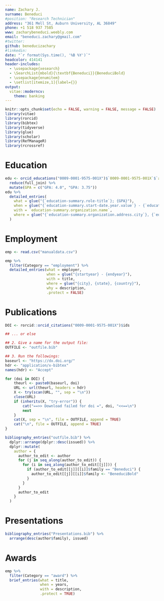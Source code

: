 ```yaml
---
name: Zachary J.
surname: Beneduci
#position: "Research Technician"
address: "361 Mell St, Auburn University, AL 36849"
phone: +1 518 937 7585
www: zacharybeneduci.weebly.com
email: "beneduci.zachary@gmail.com"
#twitter: 
github: beneducizachary
#linkedin: 
date: "`r format(Sys.time(), '%B %Y')`"
headcolor: 414141
header-includes:
  - \usepackage{xesearch}
  - \SearchList{mbold}{\textbf{Beneduci}}{BeneduciBold}
  - \usepackage{enumitem}
  - \setlist[itemize,1]{label={}}
output: 
  vitae::moderncv:
    theme: banking
---
```


```r
knitr::opts_chunk$set(echo = FALSE, warning = FALSE, message = FALSE)
library(vitae)
library(rorcid)
library(bibtex)
library(tidyverse)
library(glue)
library(scholar)
library(RefManageR)
library(rcrossref)
```

# Education

```r
edu <- orcid_educations("0009-0001-9575-001X")$`0009-0001-9575-001X`$`affiliation-group`$summaries %>% 
  reduce(full_join) %>%
  mutate(GPA = c("GPA: 4.0", "GPA: 3.75"))
edu %>%
  detailed_entries(
    what = glue("{`education-summary.role-title`}; {GPA}"),
    when = glue("{`education-summary.start-date.year.value`} - {`education-summary.end-date.year.value`}"),
    with = `education-summary.organization.name`,
    where = glue("{`education-summary.organization.address.city`}, {`education-summary.organization.address.region`}, {`education-summary.organization.address.country`}")
  )
```

# Employment

```r
emp <- read.csv("manualdata.csv")

emp %>%
  filter(Category == "employment") %>%
  detailed_entries(what = employer,
                   when = glue("{startyear} - {endyear}"),
                   with = title,
                   where = glue("{city}, {state}, {country}"),
                   why = description,
                   .protect = FALSE)
```


# Publications

```r
DOI <- rorcid::orcid_citations("0009-0001-9575-001X")$ids

## ... or else

## 2. Give a name for the output file:
OUTFILE <- "outfile.bib"

## 3. Run the followings:
baseurl <- "https://dx.doi.org/"
hdr <- "application/x-bibtex"
names(hdr) <- "Accept"

for (doi in DOI) {
    theurl <- paste0(baseurl, doi)
    URL <- url(theurl, headers = hdr)
    X <- try(scan(URL, "", sep = "\n"))
    close(URL)
    if (inherits(X, "try-error")) {
        cat("==>> Download failed for doi =", doi, "<<==\n")
        next
    }
    cat(X, sep = "\n", file = OUTFILE, append = TRUE)
    cat("\n", file = OUTFILE, append = TRUE)
} 

bibliography_entries("outfile.bib") %>%
  dplyr::arrange(dplyr::desc(issued)) %>%
  dplyr::mutate(
    author = {
      author_to_edit <- author
      for (j in seq_along(author_to_edit)) {
        for (i in seq_along(author_to_edit[[j]])) {
          if (author_to_edit[[j]][[i]]$family == "Beneduci") {
            author_to_edit[[j]][[i]]$family <- "BeneduciBold"
          }
        }
      }
      author_to_edit
    }
  )

```

# Presentations

```r
bibliography_entries("Presentations.bib") %>%
  arrange(desc(author$family), issued)
```

# Awards

```r
emp %>%
  filter(Category == "award") %>%
  brief_entries(what = title,
                when = years,
                with = description,
                .protect = TRUE)
```

